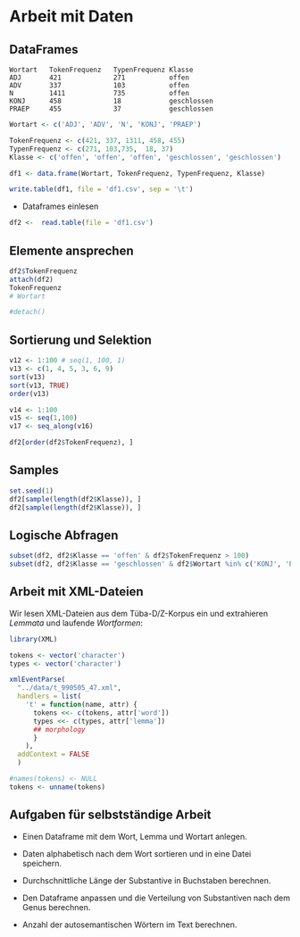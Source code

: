 # Arbeit mit Daten

## DataFrames

    Wortart   TokenFrequenz   TypenFrequenz	Klasse
    ADJ	      421             271           offen
    ADV       337             103           offen
    N         1411            735           offen
    KONJ      458             18            geschlossen
    PRAEP     455             37            geschlossen


```r
Wortart <- c('ADJ', 'ADV', 'N', 'KONJ', 'PRAEP')

TokenFrequenz <- c(421, 337, 1311, 458, 455)
TypenFrequenz <- c(271, 103,735,  18, 37)
Klasse <- c('offen', 'offen', 'offen', 'geschlossen', 'geschlossen')

df1 <- data.frame(Wortart, TokenFrequenz, TypenFrequenz, Klasse)

write.table(df1, file = 'df1.csv', sep = '\t')
```

* Dataframes einlesen
```r
df2 <-  read.table(file = 'df1.csv')
```

## Elemente ansprechen
```r
df2$TokenFrequenz
attach(df2)
TokenFrequenz
# Wortart

#detach()
```

## Sortierung und Selektion
```r
v12 <- 1:100 # seq(1, 100, 1)
v13 <- c(1, 4, 5, 3, 6, 9)
sort(v13)
sort(v13, TRUE)
order(v13)
```
```r
v14 <- 1:100
v15 <- seq(1,100)
v17 <- seq_along(v16)
```

```r
df2[order(df2$TokenFrequenz), ]
```

## Samples

```r
set.seed(1)
df2[sample(length(df2$Klasse)), ]
df2[sample(length(df2$Klasse)), ]
```

## Logische Abfragen
```r
subset(df2, df2$Klasse == 'offen' & df2$TokenFrequenz > 100)
subset(df2, df2$Klasse == 'geschlossen' & df2$Wortart %in% c('KONJ', 'PRAEP'))
```

## Arbeit mit XML-Dateien

Wir lesen XML-Dateien aus dem Tüba-D/Z-Korpus ein und extrahieren *Lemmata* und laufende *Wortformen*:
```r
library(XML)

tokens <- vector('character')
types <- vector('character')

xmlEventParse(
  "../data/t_990505_47.xml", 
  handlers = list(
    't' = function(name, attr) {
      tokens <<- c(tokens, attr['word'])
      types <<- c(types, attr['lemma'])
      ## morphology
      }
    ),
  addContext = FALSE
  )

#names(tokens) <- NULL
tokens <- unname(tokens)
```


## Aufgaben für selbstständige Arbeit

* Einen Dataframe mit dem Wort, Lemma und Wortart anlegen.

* Daten alphabetisch nach dem Wort sortieren und in eine Datei speichern.

* Durchschnittliche Länge der Substantive in Buchstaben berechnen.

* Den Dataframe anpassen und die Verteilung von Substantiven nach dem Genus berechnen.

* Anzahl der autosemantischen Wörtern im Text berechnen.
